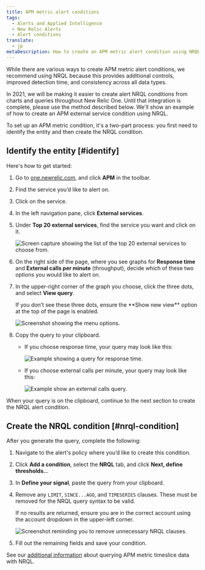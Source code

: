 ```yaml
---
title: APM metric alert conditions
tags:
  - Alerts and Applied Intelligence
  - New Relic Alerts
  - Alert conditions
translate:
  - jp
metaDescription: How to create an APM metric alert condition using NRQL.
---
```


While there are various ways to create APM metric alert conditions, we recommend using NRQL because this provides additional controls, improved detection time, and consistency across all data types.

In 2021, we will be making it easier to create alert NRQL conditions from charts and queries throughout New Relic One. Until that integration is complete, please use the method described below. We'll show an example of how to create an APM external service condition using NRQL.

To set up an APM metric condition, it's a two-part process: you first need to identify the entity and then create the NRQL condition.

## Identify the entity [#identify]

Here's how to get started:

1. Go to [one.newrelic.com](https://one.newrelic.com), and click **APM** in the toolbar.
2. Find the service you’d like to alert on.
3. Click on the service.
4. In the left navigation pane, click **External services**.
5. Under **Top 20 external services**, find the service you want and click on it.

   ![Screen capture showing the list of the top 20 external services to choose from.](./images/top-twenty-2.png "top-twenty.png")
6. On the right side of the page, where you see graphs for **Response time** and **External calls per minute** (throughput), decide which of these two options you would like to alert on.
7. In the upper-right corner of the graph you choose, click the three dots, and select **View query**.

   <Callout variant="tip">
     If you don’t see these three dots, ensure the **Show new view** option at the top of the page is enabled.
   </Callout>

   ![Screenshot showing the menu options.](./images/external_service_graph_2.png "external_service_graph.png")
8. Copy the query to your clipboard.
   * If you choose response time, your query may look like this:

     ![Example showing a query for response time.](./images/response_time_query.png "response_time_query.png")
   * If you choose external calls per minute, your query may look like this:

     ![Example show an external calls query.](./images/external-calls-query.png "external-calls-query.png")

When your query is on the clipboard, continue to the next section to create the NRQL alert condition.

## Create the NRQL condition [#nrql-condition]

After you generate the query, complete the following:

1. Navigate to the alert's policy where you’d like to create this condition.
2. Click **Add a condition**, select the **NRQL** tab, and click **Next, define thresholds..**.
3. In **Define your signal**, paste the query from your clipboard.
4. Remove any `LIMIT`, `SINCE...AGO`, and `TIMESERIES` clauses. These must be removed for the NRQL query syntax to be valid.

   <Callout variant="tip">
     If no results are returned, ensure you are in the correct account using the account dropdown in the upper-left corner.
   </Callout>

   ![Screenshot reminding you to remove unnecessary NRQL clauses.](./images/remove_nrql_clauses.png "remove_nrql_clauses.png")
5. Fill out the remaining fields and save your condition.

See our [additional information](/docs/query-your-data/nrql-new-relic-query-language/nrql-query-tutorials/query-apm-metric-timeslice-data-nrql#timeslice-conversion) about querying APM metric timeslice data with NRQL.

